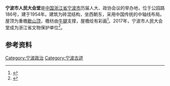{{coord|29.878863|N|121.544074|E|format=dms|display=title}}
{{文物保护单位
| 级别 = 省级
| 省区市 = 浙江省
| 名称 = 宁波市人民大会堂
| 图片 = Great Hall of the People, Ningbo, 2017-01-30 01.jpg
| 所在 = [[宁波市|宁波市]][[海曙区|海曙区]]
| 分类 = 近现代重要史迹及代表性建筑
| 时代 = 1954年
| 编号 = 7-274
| 登录 = 2017年1月13日
}}
'''宁波市人民大会堂'''是[[中国|中国]][[浙江省|浙江省]][[宁波市|宁波市]]历届人大、政协会议的举办地，位于公园路186号，建于1954年。建筑为砖混结构，坐西朝东，采用中国传统的中轴线布局。屋顶为重檐[[歇山顶|歇山顶]]，檐枋由[[牛腿|牛腿]]支撑，屋檐绘有彩画<ref>{{cite web|url=http://www.nbwb.net/pd_wwbh/info.aspx?Id=1242&type=2|title=市人民大会堂|publisher=宁波文化遗产保护网|date=2005-11-30|accessdate=2017-01-31|archive-date=2019-08-13|archive-url=https://web.archive.org/web/20190813184633/http://www.nbwb.net/pd_wwbh/info.aspx?Id=1242&type=2|dead-url=no}}</ref>。2017年，宁波市人民大会堂成为浙江省文物保护单位<ref>{{cite web|publisher=浙江省人民政府|title=浙江省人民政府关于公布第七批省级文物保护单位的通知|url=http://www.zj.gov.cn/art/2017/1/24/art_12460_290351.html|date=2017-01-19|accessdate=2017-01-28|archive-url=https://web.archive.org/web/20180612143624/http://www.zj.gov.cn/art/2017/1/24/art_12460_290351.html|archive-date=2018-06-12|dead-url=yes}}</ref>。

== 参考资料 ==
{{reflist}}

{{宁波市境内的浙江省文物保护单位}}
{{Ningbo-stub}}

[[Category:宁波政治|Category:宁波政治]]
[[Category:宁波古迹|Category:宁波古迹]]